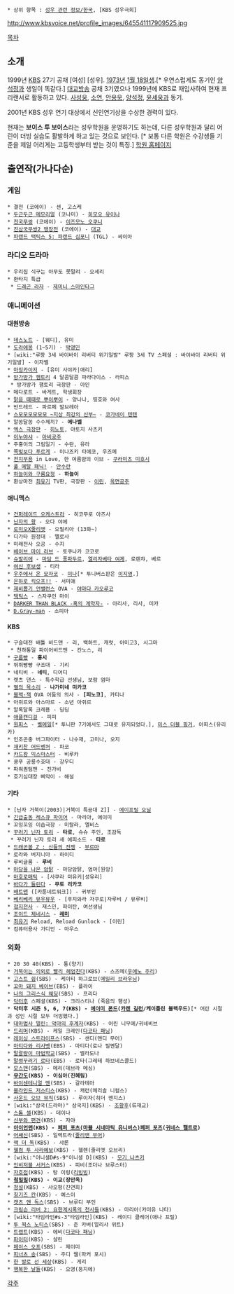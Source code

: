  * 상위 항목 : [[성우 관련 정보/한국]], [KBS 성우극회]

http://www.kbsvoice.net/profile_images/645541117909525.jpg

[[목차]]
== 소개 ==
1999년 [[한국방송공사|KBS]] 27기 공채 [여성] [성우]. [[1973년]] [[1월 18일]]생.[* 우연스럽게도 동기인 [[양석정]]과 생일이 똑같다.] [[대교방송 성우극회|대교방송]] 공채 3기였으나 1999년에 KBS로 재입사하여 현재 프리랜서로 활동하고 있다. [[사성웅]], [[소연(성우)|소연]], [[안용욱]], [[양석정]], [[윤세웅]]과 동기.

2001년 KBS 성우 연기 대상에서 신인연기상을 수상한 경력이 있다.

현재는 '''보이스 투 보이스'''라는 성우학원을 운영하기도 하는데, 다른 성우학원과 달리 어린이 더빙 실습도 활발하게 하고 있는 것으로 보인다. [* 보통 다른 학원은 수강생들 기준을 제일 어리게는 고등학생부터 받는 것이 특징.] [http://www.voicetovoice.co.kr/main/index.jsp 학원 홈페이지]  

== 출연작(가나다순) ==
=== 게임 ===
 * 결전 (코에이) - 센, 고스케
 * [[두근두근 메모리얼]] (코나미) - [[히모오 유이나]]
 * [[전국무쌍 시리즈|전국무쌍]] (코에이) - [[이즈모노 오쿠니(전국무쌍)|이즈모노 오쿠니]]
 * [[진삼국무쌍2 맹장전]] (코에이) - [[대교(삼국지)/기타 창작물|대교]]
 * [[파랜드 심포니|파랜드 택틱스 5: 파랜드 심포니]] (TGL) - 싸이아

=== 라디오 드라마 ===
 * 우리집 식구는 아무도 못말려 - 오세리
 * 환타지 특급
  * [[드래곤 라자]] - [[제미니 스마인타그]]

=== 애니메이션 ===
==== 대원방송 ====
 * [[데스노트]] - [웨디], 유미
 * [[도라에몽]] (1~5기) - [[박영민]]
 * [wiki:"루팡 3세 바이바이 리버티 위기일발" 루팡 3세 TV 스페셜 : 바이바이 리버티 위기일발] - 이자벨
 * [[마징카이저]] - [유미 사야카|애리]
 * [[방가방가 햄토리]] 4 달콤달콤 파라다이스 - 라피스
  * 방가방가 햄토리 극장판 - 아인
 * 메다로트 - 바게트, 학생회장
 * [[맑음 때때로 뿌이뿌이]] - 양나나, 띵호와 여사
 * 반드레드 - 파르페 발브레아
 * [[스모모모모모모 ~지상 최강의 신부~]] - [[코가네이 텐텐]]
 * 알쏭달쏭 수수께끼? - '''에나벨'''
 * [[X(CLAMP)|엑스 극장판]] - [[히노토]], 야토지 사츠키
 * [[이누야샤]] - [[아비공주]]
 * 주홍이의 그림일기 - 수란, 유라
 * [[쪽빛보다 푸르게]] - 미나즈키 타에코, 우즈메
 * [[천지무용]] in Love, 한 여름밤의 이브 - [[쿠라미츠 미호시]]
 * [[풀 메탈 패닉!]] - [[토키와 쿄코|안수란]]
 * [[하늘이와 구름요정]] - '''하늘이'''
 * 환상마전 [[최유기]] TV판, 극장판 - [[이린]], [[옥면공주]]

==== 애니맥스 ====
 * [[건퍼레이드 오케스트라]] - 히코무로 아즈사
 * [[닌자의 왕]] - 오다 야에
 * [[로미오X줄리엣]] - 오필리아 (13화~)
 * 디가타 원정대 - 멜로사
 * 미래전사 오공 - 수지
 * [[베이브 마이 러브]] - 토쿠나카 코코로
 * [[슈발리에]] - [[마담 드 퐁파두르]], [[엘리자베타 여제]], 로렌챠, 베르
 * [[여신 후보생]] - 티라
 * [[우주에서 온 모자코]] - [[미나]][* 투니버스판은 [[이지영(성우)|이지영]].]
 * [[은하로 킥오프!!]] - 서미애
 * [[제비뽑기 언밸런스]] OVA - [[야마다 카오루코]]
 * [[택틱스]] - 스자쿠인 마이
 * [[DARKER THAN BLACK -흑의 계약자-]] - 아리사, 리사, 미카
 * [[D.Gray-man]] - 소피아

==== KBS ====
 * 구슬대전 배틀 비드맨 - 리, 백하트, 캐럿, 아미고3, 시그마
  * 천하통일 파이어비드맨 - 칸노스, 리
 * [[구름빵]] - '''홍시'''
 * 뛰뛰빵빵 구조대 - 기리
 * 네티비 - '''네티''', 디어디
 * 렛츠 댄스 - 특수학급 선생님, 보람 엄마
 * [[별의 목소리]] - '''나가미네 미카코'''
 * [[블랙·잭]] OVA 어둠의 의사 - '''[피노코]''', 카티나
 * 아쥐르와 아스마르 - 소년 아쥐르
 * 알록달록 크레용 - 딩딩
 * [[애플캔디걸]] - 피피
 * [[원피스(만화)/애니메이션|원피스]] - [[벨메일]][* 투니판 7기에서도 그대로 유지되었다.], [[미스 더블 핑거]], 아피스(유리카)
 * 인조곤충 버그파이터 - 나수재, 고미나, 오지
 * [[재키찬 어드벤처]] - 파코
 * [[카드왕 믹스마스터]] - 비루카
 * 쿵푸 공룡수호대 - 강우디
 * 파워퀀텀맨 - 진가비
 * 호기심대장 삐악이 - 해설

==== 기타 ====
 * [닌자 거북이(2003)|거북이 특공대 Z]] - [[에이프릴 오닐]]
 * [[긴급출동 레스큐 파이어]] - 마리아, 에이미
 * 꼬잉꼬잉 이솝극장 - 미랄라, 엘비스
 * [[꾸러기 닌자 토리]] - '''타로''', 슈슈 주인, 조감독
  * 꾸러기 닌자 토리 새 에피소드 - '''타로'''
 * [[드래곤볼 Z : 신들의 전쟁]] - [[부르마(드래곤볼)|부르마]]
 * 로라와 버지니아 - 하이디
 * 루비글룸 - '''루비'''
 * [[마당을 나온 암탉/애니메이션|마당을 나온 암탉]] - 마당암탉, 엄마[원앙]
 * [[마호로매틱]] - [사쿠라 미유키|성유리]
 * [[바다가 들린다]] - '''무토 리카코'''
 * [[배트맨]] ([카툰네트워크]) - 귀부인
 * [[베리베리 뮤우뮤우]] - [후지와라 자쿠로|자루비 / 뮤루비]
 * [[접지전사]] - 재스민, 파이탄, 여선생님
 * [[조이드 제네시스]] - '''[[레 미이|레미]]'''
 * [[최유기]] Reload, Reload Gunlock - [이린]
 * 컴퓨터용사 가디언 - 마우스

=== 외화 ===
 * 20 30 40(KBS) - 통(양기)
 * [[거북이는 의외로 빨리 헤엄친다]](KBS) - 스즈메([[우에노 주리]])
 * [[고스트 쉽]](SBS) - 케이티 하그로브([[에밀리 브라우닝]])
 * [[꼬마 돼지 베이브]](EBS) - 플라이
 * [[나의 그리스식 웨딩]](SBS) - 프리다
 * [[닥터후]] 스페셜(KBS) - 크리스티나 (죽음의 행성)
 * '''닥터후 시즌 5, 6, 7(KBS) - [[에이미 폰드]]([[카렌 길런]]/케이틀린 블랙우드)'''[* 어린 시절과 성인 시절 모두 더빙했다.]
 * [[멀린(드라마)|대마법사 멀린: 악마의 후계자]](KBS) - 어린 니무에/귀네비브
 * [[드리머]](KBS) - 케일 크레인([[다코타 패닝]])
 * [[레이싱 스트라이프스]](SBS) - 샌디(맨디 무어)
 * [[마티다와 리사벳]](EBS) - 마티다(로나 릴옌달)
 * [[말괄량이 마법학교]](SBS) - 벨라도나
 * [[말썽꾸러기 로타]](EBS) - 로타(그레테 하브네스콜드)
 * [[모스맨]](SBS) - 메리(데브라 메싱)
 * '''[[무간도]](KBS) - 이심아(진혜림)'''
 * [[바이센테니얼 맨]](SBS) - 갈라테아
 * [[블라인드 저스티스]](KBS) - 캐런(메리솔 니컬스)
 * [[사운드 오브 뮤직#s-2|사운드 오브 뮤직]](SBS) - 루이자(히더 멘지스)
 * [wiki:"삼국(드라마)" 삼국지](KBS) - [[헌목황후|조황후]](류재교)
 * [[스톰 셀]](KBS) - 데이나
 * [[신부와 편견]](KBS) - 자야
 * '''[[아이언맨 실사영화 시리즈|아이언맨]](KBS) - [[페퍼 포츠(마블 시네마틱 유니버스)페퍼 포즈]]([[귀네스 팰트로]])'''
 * [[어새신|어쌔신]](SBS) - 일렉트라([[줄리앤 무어]])
 * [[왝 더 독]](KBS) - 샤론
 * [[웰컴 투 사라예보]](KBS) - 헬렌(줄리엣 오브리)
 * [wiki:"이니셜D#s-9"이니셜 D](KBS) - [[모기 나츠키]]
 * [[인비저블 서커스]](KBS) - 피비(조더나 브루스터)
 * [[자호접]](KBS) - 탕 이링([[리빙빙]])
 * '''[[첨밀밀]](KBS) - 이교(장만옥)'''
 * [[청설]](KBS) - 샤오펑(진연희)
 * [[칭기즈 칸]](KBS) - 예스이
 * [[캣츠 앤 독스]](SBS) - 브루디 부인
 * [[크림슨 리버 2: 요한계시록의 천사들]](KBS) - 마리아(카미유 나타)
 * [wiki:"타임라인#s-3"타임라인](KBS) - 레이디 클레어(애나 프릴)
 * [[투 윅스 노티스]](SBS) - 준 카버(얼리샤 위트)
 * [[트랩트]](KBS) - 에비([[다코타 패닝]])
 * [[파이터]](KBS) - 샬린
 * [[페이스 오프]](SBS) - 제이미
 * [[피너츠 송]](SBS) - 주디 웹(파커 포시)
 * [[한 발로 선 세상]](KBS) - 게리
 * [[행복한 날들]](KBS) - 오영(둥지에)

[[각주]]
